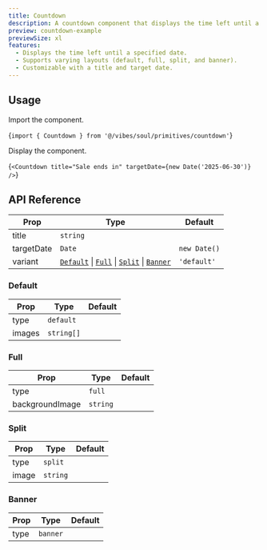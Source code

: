 ```yaml
---
title: Countdown
description: A countdown component that displays the time left until a specified date.
preview: countdown-example
previewSize: xl
features:
  - Displays the time left until a specified date.
  - Supports varying layouts (default, full, split, and banner).
  - Customizable with a title and target date.
---
```


## Usage

Import the component.

<CodeBlock lang="bash">{`import { Countdown } from '@/vibes/soul/primitives/countdown'`}</CodeBlock>

Display the component.

<CodeBlock lang="bash">{`<Countdown title="Sale ends in" targetDate={new Date('2025-06-30')} />`}</CodeBlock>

## API Reference

| Prop       | Type                                                                                 | Default      |
| ---------- | ------------------------------------------------------------------------------------ | ------------ |
| title      | `string`                                                                             |              |
| targetDate | `Date`                                                                               | `new Date()` |
| variant    | [`Default`](#default) \| [`Full`](#full) \| [`Split`](#split) \| [`Banner`](#banner) | `'default'`  |

### Default

| Prop   | Type       | Default |
| ------ | ---------- | ------- |
| type   | `default`  |         |
| images | `string[]` |         |

### Full

| Prop            | Type     | Default |
| --------------- | -------- | ------- |
| type            | `full`   |         |
| backgroundImage | `string` |         |

### Split

| Prop  | Type     | Default |
| ----- | -------- | ------- |
| type  | `split`  |         |
| image | `string` |         |

### Banner

| Prop | Type     | Default |
| ---- | -------- | ------- |
| type | `banner` |         |
